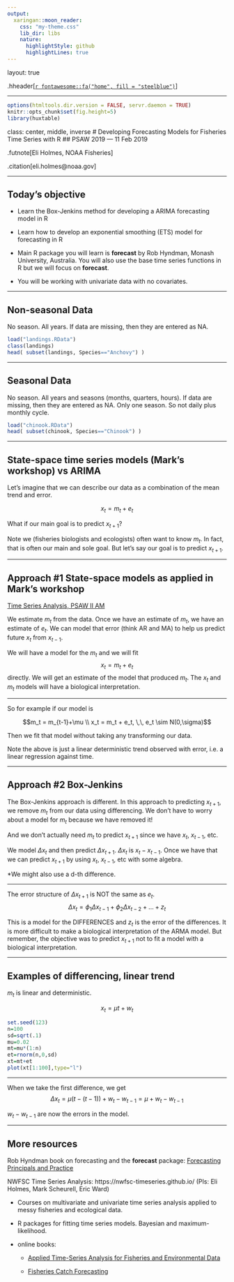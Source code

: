 ```yaml
---
output:
  xaringan::moon_reader:
    css: "my-theme.css"
    lib_dir: libs
    nature:
      highlightStyle: github
      highlightLines: true
---
```


layout: true

.hheader[<a href="index.html">`r fontawesome::fa("home", fill = "steelblue")`</a>]

---

```r
options(htmltools.dir.version = FALSE, servr.daemon = TRUE)
knitr::opts_chunk$set(fig.height=5)
library(huxtable)
```

class: center, middle, inverse
# Developing Forecasting Models for Fisheries Time Series with R
## PSAW 2019 --- 11 Feb 2019

.futnote[Eli Holmes, NOAA Fisheries]

.citation[eli.holmes@noaa.gov]

---

## Today's objective

* Learn the Box-Jenkins method for developing a ARIMA forecasting model in R

* Learn how to develop an exponential smoothing (ETS) model for forecasting in R

* Main R package you will learn is **forecast** by Rob Hyndman, Monash University, Australia.  You will also use the base time series functions in R but we will focus on **forecast**.

* You will be working with univariate data with no covariates.

---

## Non-seasonal Data

No season. All years. If data are missing, then they are entered as NA.

```r
load("landings.RData")
class(landings)
head( subset(landings, Species=="Anchovy") )
```

---

## Seasonal Data

No season. All years and seasons (months, quarters, hours). If data are missing, then they are entered as NA.  Only one season.  So not daily plus monthly cycle.

```r
load("chinook.RData")
head( subset(chinook, Species=="Chinook") )
```

---

## State-space time series models (Mark's workshop) vs ARIMA

Let's imagine that we can describe our data as a combination of the mean trend and error.

$$x_t = m_t + e_t$$

What if our main goal is to predict $x_{t+1}$?  

Note we (fisheries biologists and ecologists) often want to know $m_t$. In fact, that is often our main and sole goal.  But let's say our goal is to predict $x_{t+1}$.

---

## Approach #1 State-space models as applied in Mark's workshop

[Time Series Analysis, PSAW II AM](https://mdscheuerell.github.io/PSAW2/)

We estimate $m_t$ from the data.  Once we have an estimate of $m_t$, we have an estimate of $e_t$.  We can model that error (think AR and MA) to help us predict future $x_t$ from $x_{t-1}$.

We will have a model for the $m_t$ and we will fit
$$x_t = m_t + e_t$$ 
directly.  We will get an estimate of the model that produced $m_t$.   The $x_t$ and $m_t$ models will have a biological interpretation.

---

So for example if our model is

$$m_t = m_{t-1}+\mu \\ x_t = m_t + e_t, \,\, e_t \sim N(0,\sigma)$$

Then we fit that model without taking any transforming our data.  

Note the above is just a linear deterministic trend observed with error, i.e. a linear regression against time.

---

## Approach #2 Box-Jenkins

The Box-Jenkins approach is different. In this approach to predicting $x_{t+1}$, we remove $m_t$ from our data using differencing.  We don't have to worry about a model for $m_t$ because we have removed it!  

And we don't actually need $m_t$ to predict $x_{t+1}$ since we have $x_{t}$, $x_{t-1}$, etc.  

We model $\Delta x_t$ and then predict $\Delta x_{t+1}$. $\Delta x_t$ is $x_t-x_{t-1}$. Once we have that we can predict $x_{t+1}$ by using $x_t$, $x_{t-1}$, etc with some algebra.

*We might also use a d-th difference.

---

The error structure of $\Delta x_{t+1}$ is NOT the same as $e_t$. 
$$\Delta x_{t} = \phi_1\Delta x_{t-1} + \phi_2\Delta x_{t-2} + \dots + z_t$$

This is a model for the DIFFERENCES and $z_t$ is the error of the differences. It is more difficult to make a biological interpretation of the ARMA model.  But remember, the objective was to predict $x_{t+1}$ not to fit a model with a biological interpretation.

---

## Examples of differencing, linear trend

$m_t$ is linear and deterministic.

$$x_t = \mu t + w_t$$

```r
set.seed(123)
n=100
sd=sqrt(.1)
mu=0.02
mt=mu*(1:n)
et=rnorm(n,0,sd)
xt=mt+et
plot(xt[1:100],type="l")
```

---

When we take the first difference, we get
$$\Delta x_t = \mu (t - (t-1)) + w_t - w_{t-1} = \mu + w_t - w_{t-1}$$

$w_t - w_{t-1}$ are now the errors in the model.

---

## More resources

Rob Hyndman book on forecasting and the **forecast** package: [Forecasting Principals and Practice](https://otexts.org/fpp2/)

NWFSC Time Series Analysis: https://nwfsc-timeseries.github.io/  (PIs: Eli Holmes, Mark Scheurell, Eric Ward)

* Courses on multivariate and univariate time series analysis applied to messy fisheries and ecological data.

* R packages for fitting time series models.  Bayesian and maximum-likelihood.

* online books:

  - [Applied Time-Series Analysis for Fisheries and Environmental Data](https://nwfsc-timeseries.github.io/atsa-labs/)
  
  - [Fisheries Catch Forecasting](https://fish-forecast.github.io/Fish-Forecast-Bookdown/)
